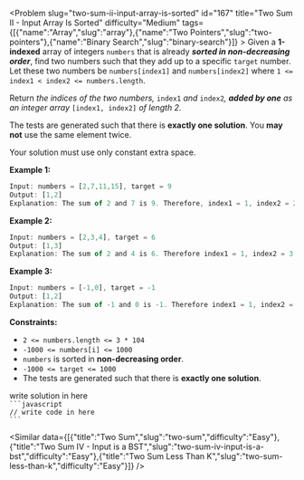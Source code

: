 
<Problem slug="two-sum-ii-input-array-is-sorted" id="167" title="Two Sum II - Input Array Is Sorted" difficulty="Medium" tags={[{"name":"Array","slug":"array"},{"name":"Two Pointers","slug":"two-pointers"},{"name":"Binary Search","slug":"binary-search"}]} >
    Given a **1-indexed** array of integers `numbers` that is already **_sorted in non-decreasing order_**, find two numbers such that they add up to a specific `target` number. Let these two numbers be `numbers[index1]` and `numbers[index2]` where `1 <= index1 < index2 <= numbers.length`.

Return _the indices of the two numbers,_ `index1` _and_ `index2`_, **added by one** as an integer array_ `[index1, index2]` _of length 2._

The tests are generated such that there is **exactly one solution**. You **may not** use the same element twice.

Your solution must use only constant extra space.

**Example 1:**

```javascript 
Input: numbers = [2,7,11,15], target = 9
Output: [1,2]
Explanation: The sum of 2 and 7 is 9. Therefore, index1 = 1, index2 = 2. We return [1, 2].
```

**Example 2:**

```javascript 
Input: numbers = [2,3,4], target = 6
Output: [1,3]
Explanation: The sum of 2 and 4 is 6. Therefore index1 = 1, index2 = 3. We return [1, 3].
```

**Example 3:**

```javascript 
Input: numbers = [-1,0], target = -1
Output: [1,2]
Explanation: The sum of -1 and 0 is -1. Therefore index1 = 1, index2 = 2. We return [1, 2].
```

**Constraints:**

*   `2 <= numbers.length <= 3 * 104`
*   `-1000 <= numbers[i] <= 1000`
*   `numbers` is sorted in **non-decreasing order**.
*   `-1000 <= target <= 1000`
*   The tests are generated such that there is **exactly one solution**.
</Problem >

<Solution>
write solution in here
</Solution>

<Code>
```javascript
// write code in here
```
</Code>

<Similar data={[{"title":"Two Sum","slug":"two-sum","difficulty":"Easy"},{"title":"Two Sum IV - Input is a BST","slug":"two-sum-iv-input-is-a-bst","difficulty":"Easy"},{"title":"Two Sum Less Than K","slug":"two-sum-less-than-k","difficulty":"Easy"}]} />

